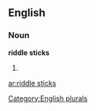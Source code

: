 
==English==

===Noun===
'''riddle sticks'''

# {{plural of|[[riddle stick]]}}

[[Category:English plurals]]

[[ar:riddle sticks]]